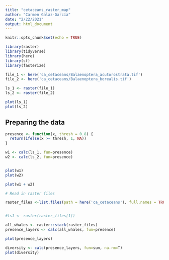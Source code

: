 ```yaml
---
title: "cetaceans_raster_map"
author: "Carmen Galaz-García"
date: "2/22/2021"
output: html_document
---
```


```r
knitr::opts_chunk$set(echo = TRUE)

library(raster)
library(tidyverse)
library(here)
library(sf)
library(fasterize)
```


```r
file_1 <- here('ca_cetaceans/Balaenoptera_acutorostrata.tif')
file_2 <- here('ca_cetaceans/Balaenoptera_borealis.tif')

ls_1 <- raster(file_1)
ls_2 <- raster(file_2)

plot(ls_1)
plot(ls_2)
```

## Preparing the data

```r
presence <- function(x, thresh = 0.8) {
  return(ifelse(x >= thresh, 1, NA))
}

w1 <- calc(ls_1, fun=presence)
w2 <- calc(ls_2, fun=presence)


plot(w1)
plot(w2)

plot(w1 + w2)

```

```r
# Read in raster files

raster_files <-list.files(path = here('ca_cetaceans'), full.names = TRUE)


#ls1 <- raster(raster_files[1])

all_whales <- raster::stack(raster_files)
presence_layers <- calc(all_whales, fun=presence)

plot(presence_layers)
```


```r
diversity <- calc(presence_layers, fun=sum, na.rm=T)
plot(diversity)
```







